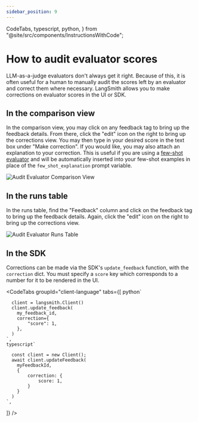 ```yaml
---
sidebar_position: 9
---
```


  CodeTabs,
  typescript,
  python,
} from "@site/src/components/InstructionsWithCode";

# How to audit evaluator scores

LLM-as-a-judge evaluators don't always get it right. Because of this, it is often useful for a human to manually audit the scores left by an evaluator and correct them where necessary. LangSmith allows you to make corrections on evaluator scores in the UI or SDK.

## In the comparison view

In the comparison view, you may click on any feedback tag to bring up the feedback details. From there, click the "edit" icon on the right to bring up the corrections view. You may then type in your desired score in the text box under "Make correction".
If you would like, you may also attach an explanation to your correction. This is useful if you are using a [few-shot evaluator](./create_few_shot_evaluators) and will be automatically inserted into your few-shot examples
in place of the `few_shot_explanation` prompt variable.

![Audit Evaluator Comparison View](./static/corrections_comparison_view.png)

## In the runs table

In the runs table, find the "Feedback" column and click on the feedback tag to bring up the feedback details. Again, click the "edit" icon on the right to bring up the corrections view.

![Audit Evaluator Runs Table](./static/corrections_runs_table.png)

## In the SDK

Corrections can be made via the SDK's `update_feedback` function, with the `correction` dict. You must specify a `score` key which corresponds to a number for it to be rendered in the UI.

<CodeTabs
  groupId="client-language"
  tabs={[
    python`
      
      client = langsmith.Client()
      client.update_feedback(
        my_feedback_id,
        correction={
            "score": 1,
        },
      )
    `,
    typescript`
      
      const client = new Client();
      await client.updateFeedback(
        myFeedbackId,
        {
            correction: {
                score: 1,
            }
        }
      )
    `,
  ]}
/>
